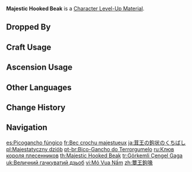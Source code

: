 {{Item Infobox
|id           = 113036
|image        = Item Majestic Hooked Beak.png
|type         = Character Level-Up Materials
|group        = Normal Boss Drops
|invCategory  = Character Development Items
|quality      = 4
|description  = An elongated bill that you found after defeating the Jadeplume Terrorshroom.<br>Researchers still consider it a miracle even now that some soft Fungi have evolved these rock-hard hooked beaks. This magnificent king amongst Fungi has been leisurely pacing on the finish line of evolution. Now and then, it emits a long call to all the living beings in the rainforest: Even the most helpless and timid creature may one day become the monarch of the woods.
|source1      = Dropped by Lv.30+ [[Jadeplume Terrorshroom]]s
|source2      = 
|source3      = 
|source4      = 
|source5      = 
}}
'''Majestic Hooked Beak''' is a [[Character Level-Up Material]].

==Dropped By==
{{Dropped By|level=30}}

==Craft Usage==
{{Craft Usage}}

==Ascension Usage==
{{Ascension Usage}}

==Other Languages==
{{Other Languages
|en      = Majestic Hooked Beak
|zhs     = 蕈王钩喙
|zhs_rm  = Xùnwáng Gōuhuì
|zht     = 蕈王鉤喙
|zht_rm  = Xùnwáng Gōuhuì
|zh_tl   = 
|ja      = 茸王の鉤状のくちばし
|ja_rm   = Kinoko Ou no Hari-jo no Kuchibashi
|ja_tl   = Needle-shaped Beak of the Mushroom Lord
|ko      = 버섯왕의 뾰족한 부리
|ko_rm   = Beoseotwang-ui Ppyojokhan Buri
|ko_tl   = Mushroom King's Sharp Beak
|es      = Picogancho fúngico
|es_tl   = Fungal Hookbill
|fr      = Bec crochu majestueux
|fr_tl   = Majestic Hooked Beak
|ru      = Клюв короля плесенников
|ru_tl   = Beak of Mushroom King
|th      = Majestic Hooked Beak
|vi      = Mỏ Vua Nấm
|vi_tl   = 
|de      = Hakenschnabel des Pilzkönigs
|de_tl   = Hooked Beak of the Mushroom King
|id      = Majestic Hooked Beak
|pt      = Bico-Gancho do Terrorgumelo
|pt_tl   = 
|tr      = Görkemli Çengel Gaga
|tr_tl   = Majestic Hooked Beak
|it      = Becco adunco maestoso
|it_tl   = 
}}

==Change History==
{{Change History|3.0}}

==Navigation==
{{Development Item Navbox|Character Level-Up Materials}}

[[es:Picogancho fúngico]]
[[fr:Bec crochu majestueux]]
[[ja:茸王の鉤状のくちばし]]
[[pl:Majestatyczny dziób]]
[[pt-br:Bico-Gancho do Terrorgumelo]]
[[ru:Клюв короля плесенников]]
[[th:Majestic Hooked Beak]]
[[tr:Görkemli Çengel Gaga]]
[[uk:Величний гачкуватий дзьоб]]
[[vi:Mỏ Vua Nấm]]
[[zh:蕈王鉤喙]]